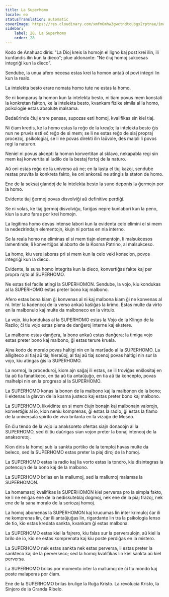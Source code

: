 ```yaml
---
title: La Superhomo
locale: eo
statusTranslation: automatic
coverImage: https://res.cloudinary.com/xmfm6mhw3gwctndtcubgx2rptnae/image/upload/v1741354419/small_cover_la_gran_rebelion_28716e29d2.webp
sidebar:
    label: 28. La Superhomo
    order: 28
---
```

Kodo de Anahuac diris: "La Dioj kreis la homojn el ligno kaj post krei ilin, ili kunfandis ilin kun la dieco"; plue aldonante: "Ne ĉiuj homoj sukcesas integriĝi kun la dieco".

Sendube, la unua afero necesa estas krei la homon antaŭ ol povi integri lin kun la realo.

La intelekta besto erare nomata homo tute ne estas la homo.

Se ni komparus la homon kun la intelekta besto, ni tiam povus mem konstati la konkretan fakton, ke la intelekta besto, kvankam fizike simila al la homo, psikologie estas absolute malsama.

Bedaŭrinde ĉiuj erare pensas, supozas esti homoj, kvalifikas sin kiel tiaj.

Ni ĉiam kredis, ke la homo estas la reĝo de la kreaĵo; la intelekta besto ĝis nun ne pruvis esti eĉ reĝo de si mem; se li ne estas reĝo de siaj propraj procezoj, psikologiaj, se li ne povas direkti ilin laŭvole, des malpli li povos regi la naturon.

Neniel ni povus akcepti la homon konvertitan al sklavo, nekapabla regi sin mem kaj konvertita al ludilo de la bestaj fortoj de la naturo.

Aŭ oni estas reĝo de la universo aŭ ne; en la lasta el tiuj kazoj, sendube restas pruvita la konkreta fakto, ke oni ankoraŭ ne atingis la staton de homo.

Ene de la seksaj glandoj de la intelekta besto la suno deponis la ĝermojn por la homo.

Evidente tiaj ĝermoj povas disvolviĝi aŭ definitive perdiĝi.

Se ni volas, ke tiaj ĝermoj disvolviĝu, fariĝas nepre kunlabori kun la peno, kiun la suno faras por krei homojn.

La legitima homo devas intense labori kun la evidenta celo elimini el si mem la nedezirindajn elementojn, kiujn ni portas en nia interno.

Se la reala homo ne eliminas el si mem tiajn elementojn, li malsukcesos lamentinde; li konvertiĝos al aborto de la Kosma Patrino, al malsukceso.

La homo, kiu vere laboras pri si mem kun la celo veki konscion, povos integriĝi kun la dieco.

Evidente, la suna homo integrita kun la dieco, konvertiĝas fakte kaj per propra rajto al SUPERHOMO.

Ne estas tiel facile atingi la SUPERHOMON. Sendube, la vojo, kiu kondukas al la SUPERHOMO estas preter bono kaj malbono.

Afero estas bona kiam ĝi konvenas al ni kaj malbona kiam ĝi ne konvenas al ni. Inter la kadencoj de la verso ankaŭ kaŝiĝas la krimo. Estas multe da virto en la malbonulo kaj multe da malboneco en la virtulo.

La vojo, kiu kondukas al la SUPERHOMO estas la Vojo de la Klingo de la Razilo; ĉi tiu vojo estas plena de danĝeroj interne kaj ekstere.

La malbono estas danĝera, la bono ankaŭ estas danĝera; la timiga vojo estas preter bono kaj malbono, ĝi estas terure kruela.

Ajna kodo de moralo povas haltigi nin en la marŝado al la SUPERHOMO. La alligiteco al tiaj aŭ tiaj hieraŭoj, al tiaj aŭ tiaj scenoj povas haltigi nin sur la vojo, kiu atingas ĝis la SUPERHOMO.

La normoj, la proceduroj, kiom ajn saĝaj ili estas, se ili troviĝas enŝlositaj en tia aŭ tia fanatikeco, en tia aŭ tia antaŭjuĝo, en tia aŭ tia koncepto, povas malhelpi nin en la progreso al la SUPERHOMO.

La SUPERHOMO konas la bonon de la malbono kaj la malbonon de la bono; li ektenas la glavon de la kosma justeco kaj estas preter bono kaj malbono.

La SUPERHOMO, likvidinte en si mem ĉiujn bonajn kaj malbonajn valorojn, konvertiĝis al io, kion neniu komprenas, ĝi estas la radio, ĝi estas la flamo de la universala spirito de vivo brilanta en la vizaĝo de Moseo.

En ĉiu tendo de la vojo iu anaksoreto ofertas siajn donacojn al la SUPERHOMO, sed ĉi tiu daŭrigas sian vojon preter la bonaj intencoj de la anaksoretoj.

Kion diris la homoj sub la sankta portiko de la temploj havas multe da beleco, sed la SUPERHOMO estas preter la piaj diroj de la homoj.

La SUPERHOMO estas la radio kaj lia vorto estas la tondro, kiu disintegras la potencojn de la bono kaj de la malbono.

La SUPERHOMO brilas en la mallumoj, sed la mallumoj malamas la SUPERHOMON.

La homamasoj kvalifikas la SUPERHOMON kiel perversa pro la simpla fakto, ke li ne eniĝas ene de la nediskuteblaj dogmoj, nek ene de la piaj frazoj, nek ene de la sana moralo de la seriozaj homoj.

La homoj abomenas la SUPERHOMON kaj krucumas lin inter krimuloj ĉar ili ne komprenas lin, ĉar ili antaŭjuĝas lin, rigardante lin tra la psikologia lenso de tio, kio estas kredata sankta, kvankam ĝi estas malbona.

La SUPERHOMO estas kiel la fajrero, kiu falas sur la perversulojn, aŭ kiel la brilo de io, kio ne estas komprenata kaj kiu poste perdiĝas en la mistero.

La SUPERHOMO nek estas sankta nek estas perversa, li estas preter la sankteco kaj de la perverseco; sed la homoj kvalifikas lin kiel sankta aŭ kiel perversa.

La SUPERHOMO brilas por momento inter la mallumoj de ĉi tiu mondo kaj poste malaperas por ĉiam.

Ene de la SUPERHOMO brilas brulige la Ruĝa Kristo. La revolucia Kristo, la Sinjoro de la Granda Ribelo.

